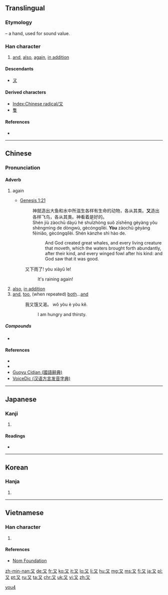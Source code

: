 {{also|ヌ|ﾇ|ㄡ|攵|文}}
==Translingual==
{{stroke order|strokes=2}}
{{stroke order|type=animate}}
===Etymology===
{{liushu|p}} – a hand, used for sound value.

{{Han etyl}}

===Han character===
{{Han char|rn=29|rad=又|as=00|sn=2|four=1740<sub>0</sub>|canj=弓大 (NK)}}

# [[and]], [[also]], [[again]], [[in addition]]

====Descendants====
*[[ㄡ]]

====Derived characters====
* [[Index:Chinese radical/又]]
* [[隻]]

====References====
* {{Han ref|kx=0164.430|dkj=03115|dj=0374.140|hdz=10390.010|uh=53C8|ud=21448|bh=A453|bd=42067}}

----

==Chinese==
{{zh-hanzi-box|[[又]]}}

===Pronunciation===
{{zh-pron
|m=yòu
|c=jau6
|h=pfs=yù
|mn=iū
|w=
|mc=y
|oc=y
|ma=zh-yòu.ogg
|cat=conj,adv
}}

====Adverb====
{{cmn-adv|ts|pin=yòu|pint=you4}}

# {{context|Beginning Mandarin|lang=cmn}} again
#* [http://wordproject.org/multi/bi_en_cn_py.htm Genesis 1:21]
#*: 神就造出大鱼和水中所滋生各样有生命的动物，各从其类。'''又'''造出各样飞鸟，各从其类。神看着是好的。
#*: Shén jiù zàochū dàyú hé shuǐzhòng suǒ zīshēng gèyàng yǒu shēngmìng de dòngwù, gècóngqílèi. '''Yòu''' zàochū gèyàng fēiniǎo, gècóngqílèi. Shén kànzhe shì hào de.
#*:: And God created great whales, and every living creature that moveth, which the waters brought forth abundantly, after their kind, and every winged fowl after his kind: and God saw that it was good.
#: 又下雨了! yòu xiàyǔ le!
#::It's raining again!
# [[also]], [[in addition]]
# [[and]], [[too]], (when repeated) [[both]]...[[and]]
#: 我又饿又渴。 wǒ yòu è yòu kě.
#:: I am hungry and thirsty.

=====Compounds=====
{{top2}}
* {{zh-ts|又好笑，又好氣|又好笑，又好气}}
{{mid2}}
{{bottom}}

====References====
* {{cite web
| url = http://www.mdbg.net/chindict/chindict.php?page=worddict&wdrst=0&wdqb=又
| title = 又
| work = MDBG English to Chinese dictionary ( Based on CC-CEDICT )
| language = Mandarin/English
| accessdate = 2014-02-22}}
* {{cite web
| url = http://tatoeba.org/eng/sentences/search?query=%E5%8F%88&from=cmn&to=und
| title = Sentences with 又
| work = Tatoeba
| accessdate = 2014-02-24}}
* [http://140.111.34.46/cgi-bin/dict/GetContent.cgi?Database=dict&DocNum=148095&GraphicWord=yes&QueryString=%A4S Guoyu Cidian (國語辭典)]
*[http://cn.voicedic.com/ VoiceDic (汉语方言发音字典)]

----

==Japanese==

===Kanji===
{{ja-kanji|grade=7|rs=又00}}

# {{defn|lang=ja|sort=又00}}

====Readings====
* {{ja-readings|on=[[ゆう]] (yū)|kun=[[また]] (mata)}}

----

==Korean==

===Hanja===
{{ko-hanja|hangeul=우|rv=u|mr=u}}

# {{defn|lang=ko|sort=又00}}

----

==Vietnamese==

===Han character===
{{vi-hantu|[[lại]], [[hựu]]|rs=又00}}

# {{defn|lang=vi|sort=又00}}

====References====
*[http://nomfoundation.org/common/nom_details.php?codepoint=53c8 Nom Foundation]

[[Category:CJKV radicals| ]]
[[Category:Beginning Mandarin|you4]]

[[zh-min-nan:又]]
[[de:又]]
[[fr:又]]
[[ko:又]]
[[it:又]]
[[lo:又]]
[[li:又]]
[[hu:又]]
[[mg:又]]
[[ms:又]]
[[fj:又]]
[[ja:又]]
[[pl:又]]
[[pt:又]]
[[ru:又]]
[[ta:又]]
[[chr:又]]
[[uk:又]]
[[vi:又]]
[[zh:又]]